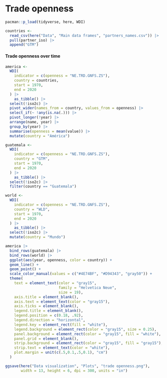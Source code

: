# Trade openness

```r
pacman::p_load(tidyverse, here, WDI)
```

```r
countries <- 
  read_csv(here("Data", "Main data frames", "partners_names.csv")) |> 
  pull(partner_iso) |> 
  append("GTM")
```

#### Trade openness over time

```r
america <- 
  WDI(
    indicator = c(openness = "NE.TRD.GNFS.ZS"),
    country = countries,
    start = 1970,
    end = 2020
  ) |> 
    as_tibble() |> 
  select(!iso2c) |> 
  pivot_wider(names_from = country, values_from = openness) |>
  select_if(~ !any(is.na(.))) |> 
  pivot_longer(!year) |> 
  arrange(name, year) |> 
  group_by(year) |> 
  summarise(openness = mean(value)) |> 
  mutate(country = "América")

guatemala <- 
  WDI(
    indicator = c(openness = "NE.TRD.GNFS.ZS"),
    country = "GTM",
    start = 1970,
    end = 2020
  ) |> 
    as_tibble() |> 
  select(!iso2c) |> 
  filter(country == "Guatemala")

world <- 
  WDI(
    indicator = c(openness = "NE.TRD.GNFS.ZS"),
    country = "WLD",
    start = 1970,
    end = 2020
  ) |> 
    as_tibble() |> 
  select(!iso2c) |> 
  mutate(country = "Mundo")
```

```r
america |> 
  bind_rows(guatemala) |> 
  bind_rows(world) |> 
  ggplot(aes(year, openness, color = country)) +
  geom_line() +
  geom_point() +
  scale_color_manual(values = c("#4E74BF", "#D94343", "gray50")) +
  theme(
    text = element_text(color = "gray15", 
                        family = "Helvetica Neue",
                        size = 19),
    axis.title = element_blank(),
    axis.text = element_text(color = "gray15"),
    axis.ticks = element_blank(),
    legend.title = element_blank(),
    legend.position = c(0.18, .92),
    legend.direction = "horizontal", 
    legend.key = element_rect(fill = "white"),
    legend.background = element_rect(color = "gray15", size = 0.25),
    panel.background = element_rect(color = "gray15", fill = "white"),
    panel.grid = element_blank(),
    strip.background = element_rect(color = "gray15", fill = "gray15"),
    strip.text = element_text(color = "white"),
    plot.margin = unit(c(.5,0.1,.5,0.1), "cm")
  )
```

```r
ggsave(here("Data visualization", "Plots", "trade openness.png"), 
       width = 13, height = 6, dpi = 300, units = "in")
```
